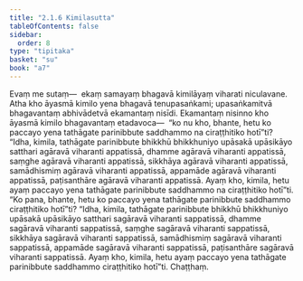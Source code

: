 ```yaml
---
title: "2.1.6 Kimilasutta"
tableOfContents: false
sidebar:
  order: 8
type: "tipitaka"
basket: "su"
book: "a7"
---
```



<DynamicBreadcrumb />

<Division number="59" book="a7" bookNo="16" page="460">

<Paragraph number="381" book="a7">
Evaṃ me sutaṃ—  ekaṃ samayaṃ bhagavā kimilāyaṃ viharati niculavane. Atha kho āyasmā kimilo yena bhagavā tenupasaṅkami; upasaṅkamitvā bhagavantaṃ abhivādetvā ekamantaṃ nisīdi. Ekamantaṃ nisinno kho āyasmā kimilo bhagavantaṃ etadavoca—  “ko nu kho, bhante, hetu ko paccayo yena tathāgate parinibbute saddhammo na ciraṭṭhitiko hotī”ti?
</Paragraph>

<Paragraph number="382" book="a7">
“Idha, kimila, tathāgate parinibbute bhikkhū bhikkhuniyo upāsakā upāsikāyo satthari agāravā viharanti appatissā, dhamme agāravā viharanti appatissā, saṃghe agāravā viharanti appatissā, sikkhāya agāravā viharanti appatissā, samādhismiṃ agāravā viharanti appatissā, appamāde agāravā viharanti appatissā, paṭisanthāre agāravā viharanti appatissā. Ayaṃ kho, kimila, hetu ayaṃ paccayo yena tathāgate parinibbute saddhammo na ciraṭṭhitiko hotī”ti.
</Paragraph>

<Paragraph number="383" book="a7">
“Ko pana, bhante, hetu ko paccayo yena tathāgate parinibbute saddhammo ciraṭṭhitiko hotī”ti? “Idha, kimila, tathāgate parinibbute bhikkhū bhikkhuniyo upāsakā upāsikāyo satthari sagāravā viharanti sappatissā, dhamme sagāravā viharanti sappatissā, saṃghe sagāravā viharanti sappatissā, sikkhāya sagāravā viharanti sappatissā, samādhismiṃ sagāravā viharanti sappatissā, appamāde sagāravā viharanti sappatissā, paṭisanthāre sagāravā viharanti sappatissā. Ayaṃ kho, kimila, hetu ayaṃ paccayo yena tathāgate parinibbute saddhammo ciraṭṭhitiko hotī”ti.

</Paragraph>
</Division>

<Paragraph number="384" type="center" book="a7">
Chaṭṭhaṃ.
</Paragraph>
